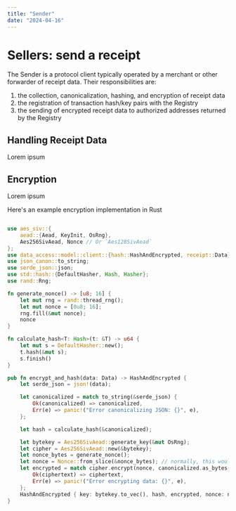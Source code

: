```yaml
---
title: "Sender"
date: "2024-04-16"
---
```


# Sellers: send a receipt

The Sender is a protocol client typically operated by a merchant or other forwarder of receipt data. Their responsibilities are:

1. the collection, canonicalization, hashing, and encryption of receipt data
2. the registration of transaction hash/key pairs with the Registry
3. the sending of encrypted receipt data to authorized addresses returned by the Registry

## Handling Receipt Data

Lorem ipsum

## Encryption

Lorem ipsum

Here's an example encryption implementation in Rust

```rs

use aes_siv::{
    aead::{Aead, KeyInit, OsRng},
    Aes256SivAead, Nonce // Or `Aes128SivAead`
};
use data_access::model::client::{hash::HashAndEncrypted, receipt::Data};
use json_canon::to_string;
use serde_json::json;
use std::hash::{DefaultHasher, Hash, Hasher};
use rand::Rng;

fn generate_nonce() -> [u8; 16] {
    let mut rng = rand::thread_rng();
    let mut nonce = [0u8; 16];
    rng.fill(&mut nonce);
    nonce
}

fn calculate_hash<T: Hash>(t: &T) -> u64 {
    let mut s = DefaultHasher::new();
    t.hash(&mut s);
    s.finish()
}

pub fn encrypt_and_hash(data: Data) -> HashAndEncrypted {
    let serde_json = json!(data);

    let canonicalized = match to_string(&serde_json) {
        Ok(canonicalized) => canonicalized,
        Err(e) => panic!("Error canonicalizing JSON: {}", e),
    };

    let hash = calculate_hash(&canonicalized);

    let bytekey = Aes256SivAead::generate_key(&mut OsRng);
    let cipher = Aes256SivAead::new(&bytekey);
    let nonce_bytes = generate_nonce();
    let nonce = Nonce::from_slice(&nonce_bytes); // normally, this would be unique to each receiver and included in the message
    let encrypted = match cipher.encrypt(nonce, canonicalized.as_bytes()) {
        Ok(ciphertext) => ciphertext,
        Err(e) => panic!("Error encrypting data: {}", e),
    };
    HashAndEncrypted { key: bytekey.to_vec(), hash, encrypted, nonce: nonce_bytes.to_vec() }
}

```

